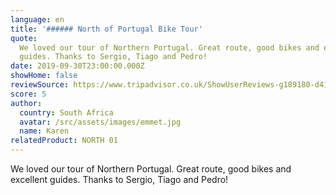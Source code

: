 ```yaml
---
language: en
title: '###### North of Portugal Bike Tour'
quote:
  We loved our tour of Northern Portugal. Great route, good bikes and excellent
  guides. Thanks to Sergio, Tiago and Pedro!
date: 2019-09-30T23:00:00.000Z
showHome: false
reviewSource: https://www.tripadvisor.co.uk/ShowUserReviews-g189180-d4105907-r630083200-Top_Bike_tours_Portugal-Porto_Porto_District_Northern_Portugal.html
score: 5
author:
  country: South Africa
  avatar: /src/assets/images/emmet.jpg
  name: Karen
relatedProduct: NORTH 01
---
```


We loved our tour of Northern Portugal. Great route, good bikes and excellent
guides. Thanks to Sergio, Tiago and Pedro!
